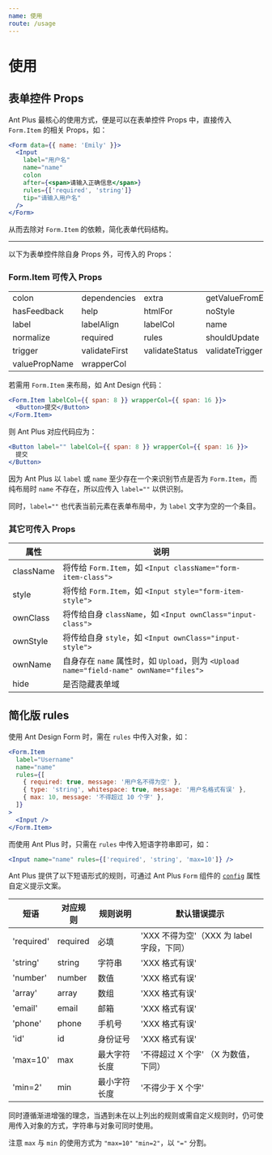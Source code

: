 ```yaml
---
name: 使用
route: /usage
---
```


# 使用

## 表单控件 Props

Ant Plus 最核心的使用方式，便是可以在表单控件 Props 中，直接传入 `Form.Item` 的相关 Props，如：

```jsx harmony
<Form data={{ name: 'Emily' }}>
  <Input
    label="用户名"
    name="name"
    colon
    after={<span>请输入正确信息</span>}
    rules={['required', 'string']}
    tip="请输入用户名"
  />
</Form>
```

从而去除对 `Form.Item` 的依赖，简化表单代码结构。

---

以下为表单控件除自身 Props 外，可传入的 Props：

### Form.Item 可传入 Props

|               |               |                |                   |
| ------------- | ------------- | -------------- | ----------------- |
| colon         | dependencies  | extra          | getValueFromEvent |
| hasFeedback   | help          | htmlFor        | noStyle           |
| label         | labelAlign    | labelCol       | name              |
| normalize     | required      | rules          | shouldUpdate      |
| trigger       | validateFirst | validateStatus | validateTrigger   |
| valuePropName | wrapperCol    |                |                   |

若需用 `Form.Item` 来布局，如 Ant Design 代码：

```jsx
<Form.Item labelCol={{ span: 8 }} wrapperCol={{ span: 16 }}>
  <Button>提交</Button>
</Form.Item>
```

则 Ant Plus 对应代码应为：

```jsx
<Button label="" labelCol={{ span: 8 }} wrapperCol={{ span: 16 }}>
  提交
</Button>
```

因为 Ant Plus 以 `label` 或 `name` 至少存在一个来识别节点是否为 `Form.Item`，而纯布局时 `name` 不存在，所以应传入 `label=""` 以供识别。

同时，`label=""` 也代表当前元素在表单布局中，为 `label` 文字为空的一个条目。

### 其它可传入 Props

| 属性      | 说明                                                                                   |
| --------- | -------------------------------------------------------------------------------------- |
| className | 将传给 `Form.Item`，如 `<Input className="form-item-class">`                           |
| style     | 将传给 `Form.Item`，如 `<Input style="form-item-style">`                               |  |
| ownClass  | 将传给自身 `className`，如 `<Input ownClass="input-class">`                            |
| ownStyle  | 将传给自身 `style`，如 `<Input ownClass="input-style">`                                |
| ownName   | 自身存在 `name` 属性时，如 `Upload`，则为 `<Upload name="field-name" ownName="files">` |
| hide      | 是否隐藏表单域                                                                         |

## 简化版 rules

使用 Ant Design Form 时，需在 `rules` 中传入对象，如：

```jsx harmony
<Form.Item
  label="Username"
  name="name"
  rules={[
    { required: true, message: '用户名不得为空' },
    { type: 'string', whitespace: true, message: '用户名格式有误' },
    { max: 10, message: '不得超过 10 个字' },
  ]}
>
  <Input />
</Form.Item>
```

而使用 Ant Plus 时，只需在 `rules` 中传入短语字符串即可，如：

```jsx harmony
<Input name="name" rules={['required', 'string', 'max=10']} />
```

Ant Plus 提供了以下短语形式的规则，可通过 Ant Plus `Form` 组件的 [`config`](/ant-plus/form#config) 属性自定义提示文案。

| 短语       | 对应规则 | 规则说明     | 默认错误提示                              |
| ---------- | -------- | ------------ | ----------------------------------------- |
| 'required' | required | 必填         | 'XXX 不得为空'（XXX 为 label 字段，下同） |
| 'string'   | string   | 字符串       | 'XXX 格式有误'                            |
| 'number'   | number   | 数值         | 'XXX 格式有误'                            |
| 'array'    | array    | 数组         | 'XXX 格式有误'                            |
| 'email'    | email    | 邮箱         | 'XXX 格式有误'                            |
| 'phone'    | phone    | 手机号       | 'XXX 格式有误'                            |
| 'id'       | id       | 身份证号     | 'XXX 格式有误'                            |
| 'max=10'   | max      | 最大字符长度 | '不得超过 X 个字' （X 为数值，下同）      |
| 'min=2'    | min      | 最小字符长度 | '不得少于 X 个字'                         |

同时遵循渐进增强的理念，当遇到未在以上列出的规则或需自定义规则时，仍可使用传入对象的方式，字符串与对象可同时使用。

注意 `max` 与 `min` 的使用方式为 `"max=10"` `"min=2"`，以 `"="` 分割。
